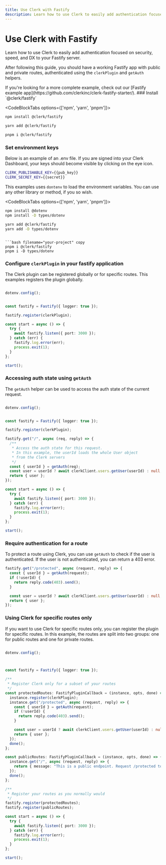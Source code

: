 ```yaml
---
title: Use Clerk with Fastify
description: Learn how to use Clerk to easily add authentication focused on security, speed, and DX to your Fastify server.
---
```



# Use Clerk with Fastify

Learn how to use Clerk to easily add authentication focused on security, speed, and DX to your Fastify server.

After following this guide, you should have a working Fastify app with public and private routes, authenticated using the `clerkPlugin` and `getAuth` helpers.

<Callout type="info">
If you're looking for a more complete example, check out our [Fastify example app](https://github.com/clerkinc/clerk-fastify-starter/).

</Callout>

<Steps>
### Install `@clerk/fastify`

<CodeBlockTabs options={['npm', 'yarn', 'pnpm']}>
  ```bash filename="terminal" copy
  npm install @clerk/fastify
  ```

  ```bash filename="terminal" copy
  yarn add @clerk/fastify
  ```

  ```bash filename="terminal" copy
  pnpm i @clerk/fastify
  ```
</CodeBlockTabs>


### Set environment keys

Below is an example of an .env file. If you are signed into your Clerk Dashboard, your keys should become visible by clicking on the eye icon.

<InjectKeys>

```sh copy filename=".env"
CLERK_PUBLISHABLE_KEY={{pub_key}}
CLERK_SECRET_KEY={{secret}}
```

</InjectKeys>

This examples uses `dontenv` to load the environment variables. You can use any other library or method, if you so wish.

<CodeBlockTabs options={['npm', 'yarn', 'pnpm']}>
  ```bash filename="your-project" copy
  npm install @dotenv
  npm install -D types/dotenv
  ```

  ```bash filename="your-project" copy
  yarn add @clerk/fastify
  yarn add -D types/dotenv
  ```
  ```

  ```bash filename="your-project" copy
  pnpm i @clerk/fastify
  pnpm i -D types/dotenv
  ```
</CodeBlockTabs>

### Configure `clerkPlugin` in your fastify application

The Clerk plugin can be registered globally or for specific routes. This examples registers the plugin globally.

```ts filename="index.ts" copy

dotenv.config();


const fastify = Fastify({ logger: true });

fastify.register(clerkPlugin);

const start = async () => {
  try {
    await fastify.listen({ port: 3000 });
  } catch (err) {
    fastify.log.error(err);
    process.exit(1);
  }
};

start();
```

### Accessing auth state using `getAuth`

The `getAuth` helper can be used to access the auth state of the current request.

```ts filename="index.ts" copy

dotenv.config();


const fastify = Fastify({ logger: true });

fastify.register(clerkPlugin);

fastify.get("/", async (req, reply) => {
  /**
   * Access the auth state for this request.
   * In this example, the userId loads the whole User object
   * from the Clerk servers
   */
  const { userId } = getAuth(req);
  const user = userId ? await clerkClient.users.getUser(userId) : null;
  return { user };
});

const start = async () => {
  try {
    await fastify.listen({ port: 3000 });
  } catch (err) {
    fastify.log.error(err);
    process.exit(1);
  }
};

start();
```

### Require authentication for a route

To protect a route using Clerk, you can use `getAuth` to check if the user is authenticated. If the user is not authenticated, you can return a 403 error.

```ts filename="index.ts" copy
fastify.get("/protected", async (request, reply) => {
  const { userId } = getAuth(request);
  if (!userId) {
    return reply.code(403).send();
  }

  const user = userId ? await clerkClient.users.getUser(userId) : null;
  return { user };
});
```
</Steps>

### Using Clerk for specific routes only

If you want to use Clerk for specific routes only, you can register the plugin for specific routes. In this example, the routes are split into two groups: one for public routes and one for private routes.


```ts filename="index.ts" copy

dotenv.config();



const fastify = Fastify({ logger: true });

/**
 * Register Clerk only for a subset of your routes
 */
const protectedRoutes: FastifyPluginCallback = (instance, opts, done) => {
  instance.register(clerkPlugin);
  instance.get("/protected", async (request, reply) => {
    const { userId } = getAuth(request);
    if (!userId) {
      return reply.code(403).send();
    }

    const user = userId ? await clerkClient.users.getUser(userId) : null;
    return { user };
  });
  done();
};

const publicRoutes: FastifyPluginCallback = (instance, opts, done) => {
  instance.get("/", async (request, reply) => {
    return { message: "This is a public endpoint. Request /protected to test the Clerk auth middleware" };
  });
  done();
};

/**
 * Register your routes as you normally would
 */
fastify.register(protectedRoutes);
fastify.register(publicRoutes);

const start = async () => {
  try {
    await fastify.listen({ port: 3000 });
  } catch (err) {
    fastify.log.error(err);
    process.exit(1);
  }
};

start();
```
